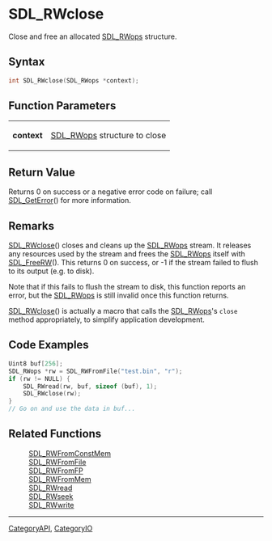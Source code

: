 = SDL_RWclose =

Close and free an allocated [[SDL_RWops]] structure.

== Syntax ==

<syntaxhighlight lang='c'>
int SDL_RWclose(SDL_RWops *context);
</syntaxhighlight>

== Function Parameters ==

{|
|'''context'''
|[[SDL_RWops]] structure to close
|}

== Return Value ==

Returns 0 on success or a negative error code on failure; call
[[SDL_GetError]]() for more information.



== Remarks ==

[[SDL_RWclose]]() closes and cleans up the [[SDL_RWops]] stream. It
releases any resources used by the stream and frees the [[SDL_RWops]]
itself with [[SDL_FreeRW]](). This returns 0 on success, or -1 if the
stream failed to flush to its output (e.g. to disk).

Note that if this fails to flush the stream to disk, this function reports
an error, but the [[SDL_RWops]] is still invalid once this function
returns.

[[SDL_RWclose]]() is actually a macro that calls the [[SDL_RWops]]'s
<code>close</code> method appropriately, to simplify application
development.

== Code Examples ==

<syntaxhighlight lang='c++'>
Uint8 buf[256];
SDL_RWops *rw = SDL_RWFromFile("test.bin", "r");
if (rw != NULL) {
    SDL_RWread(rw, buf, sizeof (buf), 1);
    SDL_RWclose(rw);
}
// Go on and use the data in buf...
</syntaxhighlight>

== Related Functions ==

:[[SDL_RWFromConstMem]]
:[[SDL_RWFromFile]]
:[[SDL_RWFromFP]]
:[[SDL_RWFromMem]]
:[[SDL_RWread]]
:[[SDL_RWseek]]
:[[SDL_RWwrite]]

----
[[CategoryAPI]], [[CategoryIO]]


